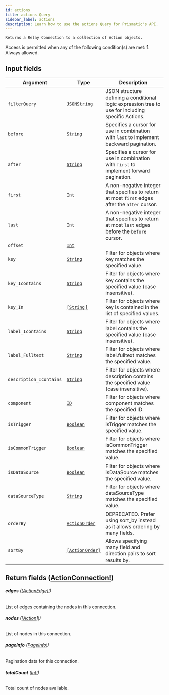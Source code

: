 ```yaml
---
id: actions
title: actions Query
sidebar_label: actions
description: Learn how to use the actions Query for Prismatic's API.
---
```


    Returns a Relay Connection to a collection of Action objects.

Access is permitted when any of the following condition(s) are met: 1. Always allowed.

## Input fields

| Argument                | Type                                                       | Description                                                                                        |
| ----------------------- | ---------------------------------------------------------- | -------------------------------------------------------------------------------------------------- |
| `filterQuery`           | [`JSONString`](api/schema/scalar/JSONString.mdx)           | JSON structure defining a conditional logic expression tree to use for including specific Actions. |
| `before`                | [`String`](api/schema/scalar/String.mdx)                   | Specifies a cursor for use in combination with `last` to implement backward pagination.            |
| `after`                 | [`String`](api/schema/scalar/String.mdx)                   | Specifies a cursor for use in combination with `first` to implement forward pagination.            |
| `first`                 | [`Int`](api/schema/scalar/Int.mdx)                         | A non-negative integer that specifies to return at most `first` edges after the `after` cursor.    |
| `last`                  | [`Int`](api/schema/scalar/Int.mdx)                         | A non-negative integer that specifies to return at most `last` edges before the `before` cursor.   |
| `offset`                | [`Int`](api/schema/scalar/Int.mdx)                         |                                                                                                    |
| `key`                   | [`String`](api/schema/scalar/String.mdx)                   | Filter for objects where key matches the specified value.                                          |
| `key_Icontains`         | [`String`](api/schema/scalar/String.mdx)                   | Filter for objects where key contains the specified value (case insensitive).                      |
| `key_In`                | [`[String]`](api/schema/scalar/String.mdx)                 | Filter for objects where key is contained in the list of specified values.                         |
| `label_Icontains`       | [`String`](api/schema/scalar/String.mdx)                   | Filter for objects where label contains the specified value (case insensitive).                    |
| `label_Fulltext`        | [`String`](api/schema/scalar/String.mdx)                   | Filter for objects where label.fulltext matches the specified value.                               |
| `description_Icontains` | [`String`](api/schema/scalar/String.mdx)                   | Filter for objects where description contains the specified value (case insensitive).              |
| `component`             | [`ID`](api/schema/scalar/ID.mdx)                           | Filter for objects where component matches the specified ID.                                       |
| `isTrigger`             | [`Boolean`](api/schema/scalar/Boolean.mdx)                 | Filter for objects where isTrigger matches the specified value.                                    |
| `isCommonTrigger`       | [`Boolean`](api/schema/scalar/Boolean.mdx)                 | Filter for objects where isCommonTrigger matches the specified value.                              |
| `isDataSource`          | [`Boolean`](api/schema/scalar/Boolean.mdx)                 | Filter for objects where isDataSource matches the specified value.                                 |
| `dataSourceType`        | [`String`](api/schema/scalar/String.mdx)                   | Filter for objects where dataSourceType matches the specified value.                               |
| `orderBy`               | [`ActionOrder`](api/schema/input_object/ActionOrder.mdx)   | DEPRECATED. Prefer using sort_by instead as it allows ordering by many fields.                     |
| `sortBy`                | [`[ActionOrder]`](api/schema/input_object/ActionOrder.mdx) | Allows specifying many field and direction pairs to sort results by.                               |

## Return fields ([ActionConnection!](api/schema/object/ActionConnection.mdx))

###### <b>edges</b> ([[ActionEdge]!](api/schema/object/ActionEdge.mdx))

List of edges containing the nodes in this connection.

###### <b>nodes</b> ([[Action]!](api/schema/object/Action.mdx))

List of nodes in this connection.

###### <b>pageInfo</b> ([PageInfo!](api/schema/object/PageInfo.mdx))

Pagination data for this connection.

###### <b>totalCount</b> ([Int!](api/schema/scalar/Int.mdx))

Total count of nodes available.
